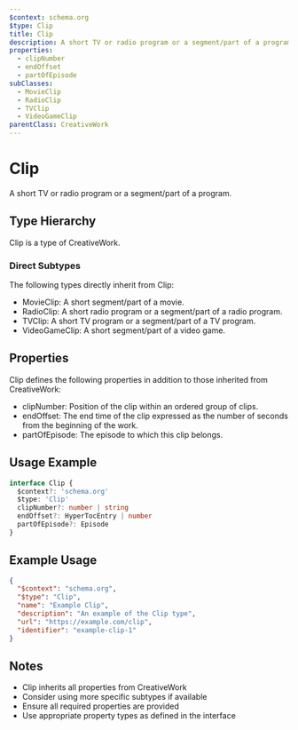 ```yaml
---
$context: schema.org
$type: Clip
title: Clip
description: A short TV or radio program or a segment/part of a program.
properties:
  - clipNumber
  - endOffset
  - partOfEpisode
subClasses:
  - MovieClip
  - RadioClip
  - TVClip
  - VideoGameClip
parentClass: CreativeWork
---
```


# Clip

A short TV or radio program or a segment/part of a program.

## Type Hierarchy

Clip is a type of CreativeWork.

### Direct Subtypes

The following types directly inherit from Clip:

- MovieClip: A short segment/part of a movie.
- RadioClip: A short radio program or a segment/part of a radio program.
- TVClip: A short TV program or a segment/part of a TV program.
- VideoGameClip: A short segment/part of a video game.

## Properties

Clip defines the following properties in addition to those inherited from CreativeWork:

- clipNumber: Position of the clip within an ordered group of clips.
- endOffset: The end time of the clip expressed as the number of seconds from the beginning of the work.
- partOfEpisode: The episode to which this clip belongs.

## Usage Example

```typescript
interface Clip {
  $context?: 'schema.org'
  $type: 'Clip'
  clipNumber?: number | string
  endOffset?: HyperTocEntry | number
  partOfEpisode?: Episode
}
```

## Example Usage

```json
{
  "$context": "schema.org",
  "$type": "Clip",
  "name": "Example Clip",
  "description": "An example of the Clip type",
  "url": "https://example.com/clip",
  "identifier": "example-clip-1"
}
```

## Notes

- Clip inherits all properties from CreativeWork
- Consider using more specific subtypes if available
- Ensure all required properties are provided
- Use appropriate property types as defined in the interface
